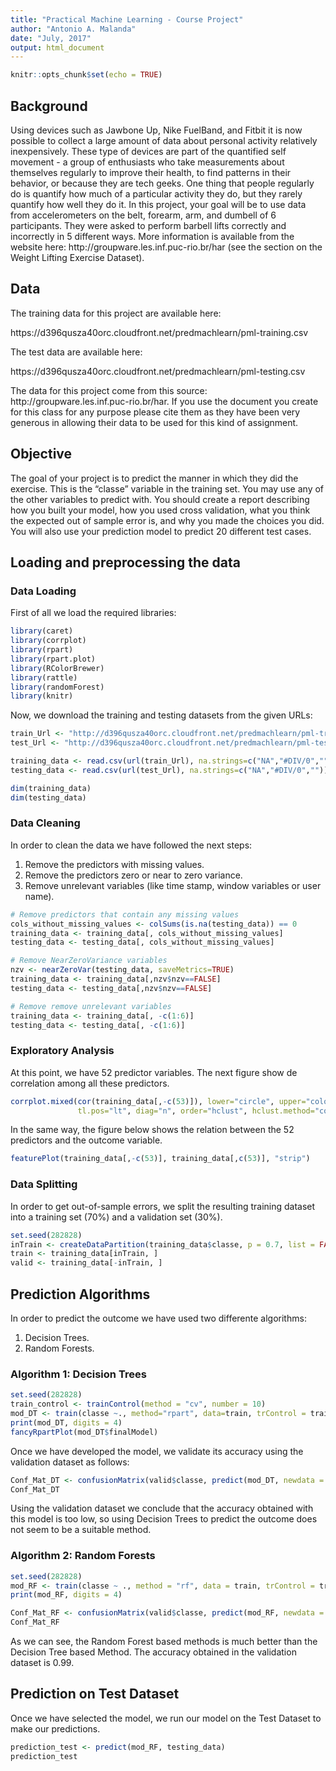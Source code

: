 ---
title: "Practical Machine Learning - Course Project"
author: "Antonio A. Malanda"
date: "July, 2017"
output: html_document
---
  
```{r setup, include=FALSE}
knitr::opts_chunk$set(echo = TRUE)
```

## Background

Using devices such as Jawbone Up, Nike FuelBand, and Fitbit it is now possible to collect a large amount of data about personal activity relatively inexpensively. These type of devices are part of the quantified self movement - a group of enthusiasts who take measurements about themselves regularly to improve their health, to find patterns in their behavior, or because they are tech geeks. One thing that people regularly do is quantify how much of a particular activity they do, but they rarely quantify how well they do it. In this project, your goal will be to use data from accelerometers on the belt, forearm, arm, and dumbell of 6 participants. They were asked to perform barbell lifts correctly and incorrectly in 5 different ways. More information is available from the website here: http://groupware.les.inf.puc-rio.br/har (see the section on the Weight Lifting Exercise Dataset).

## Data

The training data for this project are available here:
  
  https://d396qusza40orc.cloudfront.net/predmachlearn/pml-training.csv

The test data are available here:
  
  https://d396qusza40orc.cloudfront.net/predmachlearn/pml-testing.csv


The data for this project come from this source: http://groupware.les.inf.puc-rio.br/har. If you use the document you create for this class for any purpose please cite them as they have been very generous in allowing their data to be used for this kind of assignment.

## Objective

The goal of your project is to predict the manner in which they did the exercise. This is the "classe" variable in the training set. You may use any of the other variables to predict with. You should create a report describing how you built your model, how you used cross validation, what you think the expected out of sample error is, and why you made the choices you did. You will also use your prediction model to predict 20 different test cases.

## Loading and preprocessing the data

### Data Loading

First of all we load the required libraries:
  
```{r echo = TRUE}
library(caret)
library(corrplot)
library(rpart)
library(rpart.plot)
library(RColorBrewer)
library(rattle)
library(randomForest)
library(knitr)
```

Now, we download the training and testing datasets from the given URLs:

```{r echo = TRUE}
train_Url <- "http://d396qusza40orc.cloudfront.net/predmachlearn/pml-training.csv"
test_Url <- "http://d396qusza40orc.cloudfront.net/predmachlearn/pml-testing.csv"

training_data <- read.csv(url(train_Url), na.strings=c("NA","#DIV/0",""))
testing_data <- read.csv(url(test_Url), na.strings=c("NA","#DIV/0",""))

dim(training_data)
dim(testing_data)
```

### Data Cleaning

In order to clean the data we have followed the next steps:

1. Remove the predictors with missing values.
2. Remove the predictors zero or near to zero variance.
3. Remove unrelevant variables (like time stamp, window variables or user name).

```{r echo = TRUE}
# Remove predictors that contain any missing values
cols_without_missing_values <- colSums(is.na(testing_data)) == 0
training_data <- training_data[, cols_without_missing_values]
testing_data <- testing_data[, cols_without_missing_values]

# Remove NearZeroVariance variables
nzv <- nearZeroVar(testing_data, saveMetrics=TRUE)
training_data <- training_data[,nzv$nzv==FALSE]
testing_data <- testing_data[,nzv$nzv==FALSE]

# Remove remove unrelevant variables
training_data <- training_data[, -c(1:6)]
testing_data <- testing_data[, -c(1:6)]
```

### Exploratory Analysis

At this point, we have 52 predictor variables. The next figure show de correlation among all these predictors.

```{r echo = TRUE}
corrplot.mixed(cor(training_data[,-c(53)]), lower="circle", upper="color", 
               tl.pos="lt", diag="n", order="hclust", hclust.method="complete")
```

In the same way, the figure below shows the relation between the 52 predictors and the outcome variable.

```{r echo = TRUE}
featurePlot(training_data[,-c(53)], training_data[,c(53)], "strip")
```

### Data Splitting

In order to get out-of-sample errors, we split the resulting training dataset into a training set (70%) and a validation set (30%).

```{r echo = TRUE}
set.seed(282828) 
inTrain <- createDataPartition(training_data$classe, p = 0.7, list = FALSE)
train <- training_data[inTrain, ]
valid <- training_data[-inTrain, ]
```

## Prediction Algorithms

In order to predict the outcome we have used two differente algorithms:

1. Decision Trees.
2. Random Forests.

### Algorithm 1: Decision Trees

```{r echo = TRUE}
set.seed(282828)
train_control <- trainControl(method = "cv", number = 10)
mod_DT <- train(classe ~., method="rpart", data=train, trControl = train_control)
print(mod_DT, digits = 4)
fancyRpartPlot(mod_DT$finalModel)
```

Once we have developed the model, we validate its accuracy using the validation dataset as follows:

```{r echo = TRUE}
Conf_Mat_DT <- confusionMatrix(valid$classe, predict(mod_DT, newdata = valid))
Conf_Mat_DT
```

Using the validation dataset we conclude that the accuracy obtained with this model is too low, so using Decision Trees to predict the outcome does not seem to be a suitable method.

### Algorithm 2: Random Forests

```{r echo = TRUE}
set.seed(282828)
mod_RF <- train(classe ~ ., method = "rf", data = train, trControl = train_control)
print(mod_RF, digits = 4)
```

```{r echo = TRUE}
Conf_Mat_RF <- confusionMatrix(valid$classe, predict(mod_RF, newdata = valid))
Conf_Mat_RF
```

As we can see, the Random Forest based methods is much better than the Decision Tree based Method. The accuracy obtained in the validation dataset is 0.99.

## Prediction on Test Dataset

Once we have selected the model, we run our model on the Test Dataset to make our predictions.

```{r echo = TRUE}
prediction_test <- predict(mod_RF, testing_data)
prediction_test
```